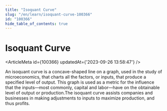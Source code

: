 ```yaml
---
title: "Isoquant Curve"
slug: "/en/learn/isoquant-curve-100366"
id: "100366"
hide_table_of_contents: true
---
```



# Isoquant Curve

<ArticleMeta id={100366} updatedAt={'2023-09-26 13:58:47'} />
<div className='border-solid border-b border-t-0 my-4 border-[var(--ifm-color-gray-300)]' />

An isoquant curve is a concave-shaped line on a graph, used in the study of microeconomics, that charts all the factors, or inputs, that produce a specified level of output. This graph is used as a metric for the influence that the inputs—most commonly, capital and labor—have on the obtainable level of output or production.The isoquant curve assists companies and businesses in making adjustments to inputs to maximize production, and thus profits.
